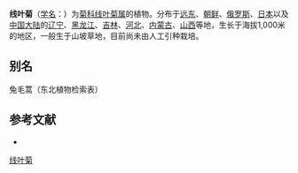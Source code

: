 {{Speciesbox
| name = 线叶菊
| status = 
| status_system = 
| image = 
| genus = Filifolium
| species = sibiricum
| authority = (L.) Kitam.
}}

'''线叶菊'''（[[学名|学名]]：{{lang|la|''Filifolium sibiricum''}}）为[[菊科|菊科]][[线叶菊属|线叶菊属]]的植物。分布于[[远东|远东]]、[[朝鲜|朝鲜]]、[[俄罗斯|俄罗斯]]、[[日本|日本]]以及[[中国大陆|中国大陆]]的[[辽宁|辽宁]]、[[黑龙江|黑龙江]]、[[吉林|吉林]]、[[河北|河北]]、[[内蒙古|内蒙古]]、[[山西|山西]]等地，生长于海拔1,000米的地区，一般生于山坡草地，目前尚未由人工引种栽培。

== 别名 ==
兔毛蒿（东北植物检索表）

== 参考文献 ==
<div class="references-small">
* {{cite web| url =http://www.bioinfo.cn/db05/KmzwSpecies.php?action=view&id=4754| title =线叶菊| work =《中国高等植物数据库全库》| publisher =中国科学院微生物研究所| author =昆明植物研究所| accessdate =2009-02-25| deadurl =yes| archiveurl =https://web.archive.org/web/20160305073241/http://www.bioinfo.cn/db05/KmzwSpecies.php?action=view&id=4754| archivedate =2016-03-05}}
</div>
{{Taxonbar|from=Q3755391}}

[[Category:线叶菊属|线叶菊]]


{{植物小作品}}